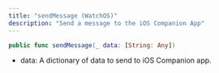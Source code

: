 ```yaml
---
title: "sendMessage (WatchOS)"
description: "Send a message to the iOS Companion App"
---
```

```swift
public func sendMessage(_ data: [String: Any])

```

*   data: A dictionary of data to send to iOS Companion app.



